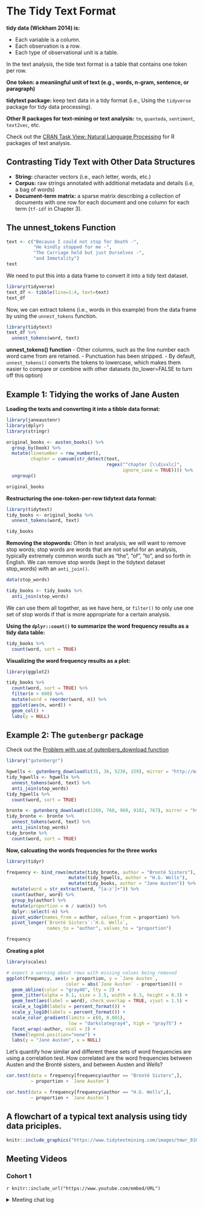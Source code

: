 # The Tidy Text Format

**tidy data (Wickham 2014) is: **

- Each variable is a column. 
- Each observation is a row. 
- Each type of observational unit is a table.

In the text analysis, the tide text format is a table that contains one token per row. 

**One token: a meaniingful unit of text (e.g., words, n-gram, sentence, or paragraph)**

**tidytext package:** keep text data in a tidy format (i.e., Using the `tidyverse` package for tidy data processing). 

**Other R packages for text-mining or text analysis:** `tm`, `quanteda`, `sentiment`, `text2vec`, etc.

Check out the [ CRAN Task View: Natural Language Processing ](https://r4ds.io/tidytext) for R packages of text analysis.

## Contrasting Tidy Text with Other Data Structures

- **String:** character vectors (i.e., each letter, words, etc.)
- **Corpus:** raw strings annotated with additional metadata and details (i.e, a bag of words)
- **Document-term matrix:** a sparse matrix describing a collection of documents with one row for each document and one column for each term (`tf-idf` in Chapter 3).  

## The unnest_tokens Function 

```r
text <- c("Because I could not stop for Death -",
          "He kindly stopped for me -", 
          "The Carriage held but just Ourselves -",
          "and Immotality")
text

```

We need to put this into a data frame to convert it into a tidy text dataset. 

```r
library(tidyverse)
text_df <- tibble(line=1:4, text=text)
text_df

```

Now, we can extract tokens (i.e., words in this example) from the data frame by using the `unnest_tokens` function.

```r
library(tidytext)
text_df %>% 
  unnest_tokens(word, text)
```

**unnest_tokens() function**
- Other columns, such as the line number each word came from are retained. 
- Punctuation has been stripped. 
- By default, `unnest_tokens()` converts the tokens to lowercase, which makes them easier to compare or combine with other datasets (to_lower=FALSE to turn off this option)

## Example 1: Tidying the works of Jane Austen

**Loading the texts and converting it into a tibble data format:**

```r
library(janeaustenr)
library(dplyr)
library(stringr)

original_books <- austen_books() %>%
  group_by(book) %>%
  mutate(linenumber = row_number(),
         chapter = cumsum(str_detect(text, 
                                     regex("^chapter [\\divxlc]",
                                           ignore_case = TRUE)))) %>%
  ungroup()

original_books
```

**Restructuring the one-token-per-row tidytext data format:**

```r
library(tidytext)
tidy_books <- original_books %>%
  unnest_tokens(word, text)

tidy_books
```

**Removing the stopwords:**
Often in text analysis, we will want to remove stop words; stop words are words that are not useful for an analysis, typically extremely common words such as “the”, “of”, “to”, and so forth in English. We can remove stop words (kept in the tidytext dataset stop_words) with an `anti_join()`.

```r
data(stop_words)

tidy_books <- tidy_books %>%
  anti_join(stop_words)
```

We can use them all together, as we have here, or `filter()` to only use one set of stop words if that is more appropriate for a certain analysis.

**Using the `dplyr::count()` to summarize the word frequency results as a tidy data table:**

```r
tidy_books %>%
  count(word, sort = TRUE) 
```

**Visualizing the word frequency results as a plot:**
```r
library(ggplot2)

tidy_books %>%
  count(word, sort = TRUE) %>%
  filter(n > 600) %>%
  mutate(word = reorder(word, n)) %>%
  ggplot(aes(n, word)) +
  geom_col() +
  labs(y = NULL)
```

## Example 2: The `gutenbergr` package

Check out the [ Problem with use of gutenberg_download function ](https://github.com/ropensci/gutenbergr/issues/8)

```r
library("gutenbergr")

hgwells <- gutenberg_download(c(35, 36, 5230, 159), mirror = "http://mirrors.xmission.com/gutenberg/")
tidy_hgwells <- hgwells %>%
  unnest_tokens(word, text) %>%
  anti_join(stop_words)
tidy_hgwells %>%
  count(word, sort = TRUE)
```

```r
bronte <- gutenberg_download(c(1260, 768, 969, 9182, 767), mirror = "http://mirrors.xmission.com/gutenberg/")
tidy_bronte <- bronte %>%
  unnest_tokens(word, text) %>%
  anti_join(stop_words)
tidy_bronte %>%
  count(word, sort = TRUE)
```

**Now, calcuating the words frequencies for the three works**
```r
library(tidyr)

frequency <- bind_rows(mutate(tidy_bronte, author = "Brontë Sisters"),
                       mutate(tidy_hgwells, author = "H.G. Wells"), 
                       mutate(tidy_books, author = "Jane Austen")) %>% 
  mutate(word = str_extract(word, "[a-z']+")) %>%
  count(author, word) %>%
  group_by(author) %>%
  mutate(proportion = n / sum(n)) %>% 
  dplyr::select(-n) %>% 
  pivot_wider(names_from = author, values_from = proportion) %>%
  pivot_longer(`Brontë Sisters`:`H.G. Wells`,
               names_to = "author", values_to = "proportion")

frequency
```

**Creating a plot**
```r
library(scales)

# expect a warning about rows with missing values being removed
ggplot(frequency, aes(x = proportion, y = `Jane Austen`, 
                      color = abs(`Jane Austen` - proportion))) +
  geom_abline(color = "gray40", lty = 2) +
  geom_jitter(alpha = 0.1, size = 2.5, width = 0.3, height = 0.3) +
  geom_text(aes(label = word), check_overlap = TRUE, vjust = 1.5) +
  scale_x_log10(labels = percent_format()) +
  scale_y_log10(labels = percent_format()) +
  scale_color_gradient(limits = c(0, 0.001), 
                       low = "darkslategray4", high = "gray75") +
  facet_wrap(~author, ncol = 2) +
  theme(legend.position="none") +
  labs(y = "Jane Austen", x = NULL)

```

Let’s quantify how similar and different these sets of word frequencies are using a correlation test. How correlated are the word frequencies between Austen and the Brontë sisters, and between Austen and Wells?

```r
cor.test(data = frequency[frequency$author == "Brontë Sisters",],
         ~ proportion + `Jane Austen`)

cor.test(data = frequency[frequency$author == "H.G. Wells",], 
         ~ proportion + `Jane Austen`)
```

## A flowchart of a typical text analysis using tidy data priciples.
```r
knitr::include_graphics("https://www.tidytextmining.com/images/tmwr_0101.png")
```

## Meeting Videos

### Cohort 1

`r knitr::include_url("https://www.youtube.com/embed/URL")`

<details>
<summary> Meeting chat log </summary>

```
ADD LOG HERE
```
</details>


